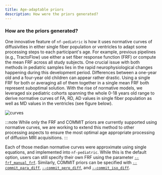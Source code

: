 ```yaml
---
title: Age-adaptable priors
description: How were the priors generated?
---
```


### **How are the priors generated?**

One innovative feature of `nf-pediatric` is how it uses normative curves of diffusivities in either single fiber population or ventricles to adapt some processing steps to each participant's age. For example, previous pipelines (e.g., TractoFlow) use either a set fiber response function (FRF) or compute the mean FRF across all study subjects. One crucial issue with both methods in pediatric samples lies in the rapid neurophysiological changes happening during this development period. Differences between a one-year old and a four-year old children can appear rather drastic. Using a single FRF for both or averaging all of them together in a single mean FRF both represent suboptimal solution. With the rise of normative models, we leveraged six pediatric cohorts spanning the whole 0-18 years old range to derive normative curves of FA, RD, AD values in single fiber population as well as MD values in the ventricles (see figure below).

![curves](../../../assets/normative_curves_and_rawdata.png)

:::note
While only the FRF and COMMIT priors are currently supported using normative curves, we are working to extend this method to other processing aspects to ensure the most optimal age appropriate processing of diffusion MRI acquisitions.
:::

Each of those median normative curves were approximate using single equations, and implemented into `nf-pediatric`. While this is the default option, users can still specify their own FRF using the parameter [`--frf_manual_frf`](/nf-pediatric/guides/parameters/#frf-options). Similarly, COMMIT priors can be specified with [`--commit_para_diff`](/nf-pediatric/guides/parameters/#commit-options), [`--commit_perp_diff`](/nf-pediatric/guides/parameters/#commit-options), and [`--commit_iso_diff`](/nf-pediatric/guides/parameters/#commit-options).
